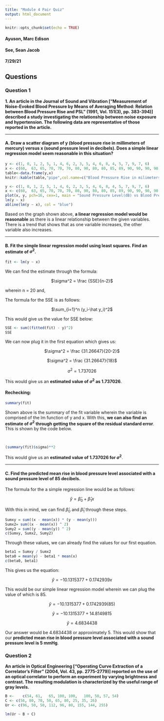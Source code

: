 ```yaml
---
title: "Module 4 Pair Quiz"
output: html_document
---
```


```r
knitr::opts_chunk$set(echo = TRUE)
```
#### Ayuson, Marc Edison
#### See, Sean Jacob
#### 7/29/21

## Questions {.tabset .tabfade}

### Question 1

**1. An article in the Journal of Sound and Vibration ["Measurement of Noise-Evoked Blood Pressure by Means of Averaging Method: Relation between Blood Pressure Rise and PSL" (1991, Vol. 151(3), pp. 383-394)] described a study investigating the relationship between noise exposure and hypertension. The following data are representative of those reported in the article.**

---

#### A. Draw a scatter diagram of y (blood pressure rise in millimeters of mercury) versus x (sound pressure level in decibels). Does a simple linear regression model seem reasonable in this situation?

```r
y <- c(1, 0, 1, 2, 5, 1, 4, 6, 2, 3, 5, 4, 6, 8, 4, 5, 7, 9, 7, 6)
x <- c(60,	63,	65,	70,	70,	70,	80,	90,	80,	80,	85,	89,	90,	90,	90,	90,	94,	100,	100,	100)
table<-data.frame(y,x)
knitr::kable(table,"pipe",col.name=c("Blood Pressure Rise in milimeters of Mercury (mmHg)", "Sound Pressure Level in Decibels(dB)"), align=c("c","c"))
```

```r
y <- c(1, 0, 1, 2, 5, 1, 4, 6, 2, 3, 5, 4, 6, 8, 4, 5, 7, 9, 7, 6)
x <- c(60,	63,	65,	70,	70,	70,	80,	90,	80,	80,	85,	89,	90,	90,	90,	90,	94,	100,	100,	100)
plot(x, y, pch=16, cex=1, main = "Sound Pressure Level(dB) vs Blood Pressure Rise(mmHg)" ,xlab = "Sound Pressure Level in Decibels (dB)", ylab= "Blood Pressure Rise in Millimeters of Mercury (mmHg)")
lm(y ~ x)
abline(lm(y ~ x), col = "blue")
```

Based on the graph shown above, **a linear regression model would be reasonable** as there is a linear relationship between the given variables. There is a trend that shows that as one variable increases, the other variable also increases.

---

#### B. Fit the simple linear regression model using least squares. Find an estimate of $\sigma^2$.

```r
fit <- lm(y ~ x)
```

We can find the estimate through the formula:

<center>

$\sigma^2 = \frac {SSE}{n-2}$

</center>

wherein n = 20 and,

The formula for the SSE is as follows:

<center>

$\sum_{i=1}^n (y_i-\hat y_i)^2$

</center>

This would give us the value for SSE below:

```r
SSE <- sum((fitted(fit) - y)^2)
SSE
```

We can now plug it in the first equation which gives us:

<center>

$\sigma^2 = \frac {31.26647}{20-2}$

$\sigma^2 = \frac {31.26647}{18}$

$\sigma^2 = 1.737026$

</center>

This would give us an **estimated value of $\sigma^2$ as 1.737026**.

#### Rechecking:

```r
summary(fit)
```

Shown above is the summary of the fit variable wherein the variable is comprised of the lm function of y and x. With this, **we can also find an estimate of $\sigma^2$ through getting the square of the residual standard error**. This is shown by the code below.

<br>

```r
(summary(fit)$sigma)**2 
```

This would give us an **estimated value of 1.737026 for $\sigma^2$**.

---

#### C. Find the predicted mean rise in blood pressure level associated with a sound pressure level of 85 decibels.

The formula for the a simple regression line would be as follows:

<center>

$\hat y = \hat \beta_0 + \hat \beta_1x$

</center>

With this in mind, we can find $\hat \beta_0$ and $\hat \beta_1$ through these steps. 

```r
Sumxy = sum((x - mean(x)) * (y - mean(y)))
Sumx2= sum((x - mean(x)) ^ 2)
Sumy2 = sum((y - mean(y)) ^ 2)
c(Sumxy, Sumx2, Sumy2)
```

Through these values, we can already find the values for our first equation.

```r
beta1 = Sumxy / Sumx2
beta0 = mean(y) - beta1 * mean(x)
c(beta0, beta1)
```

This gives us the equation:

<center>

$\hat y = -10.1315377 + 0.1742939x$

</center>

This would be our simple linear regression model wherein we can plug the value of which is 85.

<center>

$\hat y = -10.1315377 + 0.1742939(85)$

$\hat y = -10.1315377 + 14.8149815$

$\hat y = 4.6834438$

</center>

Our answer would be 4.6834438 or approximately 5. This would show that our **predicted mean rise in blood pressure level associated with a sound pressure level is 5 mmHg**.

### Question 2

**An article in Optical Engineering ["Operating Curve Extraction of a Correlator's Filter" (2004, Vol. 43, pp. 2775-2779)] reported on the use of an optical correlator to perform an experiment by varying brightness and contrast. The resulting modulation is characterized by the useful range of gray levels.**

```r

B <-	c(54, 61,	65,	100, 100,	100, 50, 57, 54)
C <- c(56, 80, 70, 50, 65, 80, 25, 35, 26)
Ur <- c(96, 50, 50,	112, 96, 80, 155, 144, 255)

lm(Ur ~ B + C)
```
